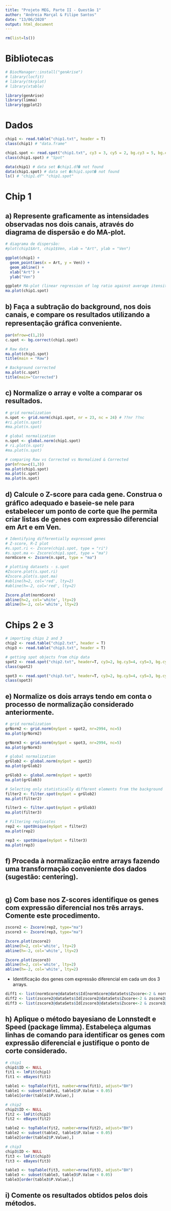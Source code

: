 ```yaml
---
title: "Projeto MEG, Parte II - Questão 1"
author: "Andreia Marçal & Filipe Santos"
date: "13/06/2020"
output: html_document
---
```


```r
rm(list=ls())
```

# Bibliotecas

```r
# BiocManager::install("genArise")
# library(locfit)
# library(tkrplot)
# library(xtable)

library(genArise)
library(limma)
library(ggplot2)
```

# Dados

```r
chip1 <- read.table("chip1.txt", header = T) 
class(chip1) # "data.frame"

chip1.spot <- read.spot("chip1.txt", cy3 = 3, cy5 = 2, bg.cy3 = 5, bg.cy5 = 4, ids = 1, header = T, sep = "\t", is.ifc = FALSE) #Cy3 - Ven (green); Cy5 - Art (red)
class(chip1.spot) # "Spot"

data(chip1) # data set �chip1.df� not found
data(chip1.spot) # data set �chip1.spot� not found
ls() # "chip1.df" "chip1.spot"
```

# Chip 1

## a) Represente graﬁcamente as intensidades observadas nos dois canais, através do diagrama de dispersão e do MA-plot.

```r
# diagrama de dispersão:
#plot(chip1$Art, chip1$Ven, xlab = "Art", ylab = "Ven")

ggplot(chip1) +
  geom_point(aes(x = Art, y = Ven)) +
  geom_abline() +
  xlab("Art") +
  ylab("Ven")

ggplot# MA-plot (linear regression of log ratio against average itensity):
ma.plot(chip1.spot)
```


## b) Faça a subtração do background, nos dois canais, e compare os resultados utilizando a representação gráﬁca conveniente. 

```r
par(mfrow=c(1,2))
c.spot <- bg.correct(chip1.spot)

# Raw data
ma.plot(chip1.spot)
title(main = "Raw")

# Background corrected
ma.plot(c.spot)
title(main="Corrected")
```


## c) Normalize o array e volte a comparar os resultados. 

```r
# grid normalization 
n.spot <- grid.norm(chip1.spot, nr = 23, nc = 24) # ??nr ??nc
#ri.plot(n.spot)
#ma.plot(n.spot)

# global normalization
n.spot <- global.norm(chip1.spot)
# ri.plot(n.spot)
#ma.plot(n.spot)

# comparing Raw vs Corrected vs Normalized & Corrected
par(mfrow=c(1,3))
ma.plot(chip1.spot)
ma.plot(c.spot)
ma.plot(n.spot)
```


## d) Calcule o Z-score para cada gene. Construa o gráﬁco adequado e baseie-se nele para estabelecer um ponto de corte que lhe permita criar listas de genes com expressão diferencial em Art e em Ven.


```r
# Identifying differentially expressed genes
# Z-score, R-I plot
#s.spot.ri <- Zscore(chip1.spot, type = "ri")
#s.spot.ma <- Zscore(chip1.spot, type = "ma")
normScore <- Zscore(n.spot, type = "ma")

# plotting datasets - s.spot
#Zscore.plot(s.spot.ri)
#Zscore.plot(s.spot.ma)
#abline(h=2, col='red', lty=2) 
#abline(h=-2, col='red', lty=2) 

Zscore.plot(normScore)
abline(h=2, col='white', lty=2) 
abline(h=-2, col='white', lty=2)
```

# Chips 2 e 3
```r
# importing chips 2 and 3
chip2 <- read.table("chip2.txt", header = T)
chip3 <- read.table("chip3.txt", header = T)

# getting spot objects from chip data
spot2 <- read.spot("chip2.txt", header=T, cy3=2, bg.cy3=4, cy5=3, bg.cy5=5, ids=1, sep = "\t", is.ifc = FALSE)
class(spot2)

spot3 <- read.spot("chip3.txt", header=T, cy3=2, bg.cy3=4, cy5=3, bg.cy5=5, ids=1, sep = "\t", is.ifc = FALSE)
class(spot3)
```

## e) Normalize os dois arrays tendo em conta o processo de normalização considerado anteriormente.
```r
# grid normalization
grNorm2 <- grid.norm(mySpot = spot2, nr=2994, nc=5)
ma.plot(grNorm2)

grNorm3 <- grid.norm(mySpot = spot3, nr=2994, nc=5)
ma.plot(grNorm3)

# global normalization
grGlob2 <- global.norm(mySpot = spot2)
ma.plot(grGlob2)

grGlob3 <- global.norm(mySpot = spot3)
ma.plot(grGlob3)
```

```r
# Selecting only statistically different elements from the background
filter2 <- filter.spot(mySpot = grGlob2)
ma.plot(filter2)

filter3 <- filter.spot(mySpot = grGlob3)
ma.plot(filter3)
```

```r
# Filtering replicates
rep2 <- spotUnique(mySpot = filter2)
ma.plot(rep2)

rep3 <- spotUnique(mySpot = filter3)
ma.plot(rep3)
```

## f) Proceda à normalização entre arrays fazendo uma transformação conveniente dos dados (sugestão: centering).
```r

```

## g) Com base nos Z-scores identifique os genes com expressão diferencial nos três arrays. Comente este procedimento.
```r
zscore2 <- Zscore(rep2, type="ma")
zscore3 <- Zscore(rep3, type="ma")

Zscore.plot(zscore2)
abline(h=2, col='white', lty=2) 
abline(h=-2, col='white', lty=2) 

Zscore.plot(zscore3)
abline(h=2, col='white', lty=2) 
abline(h=-2, col='white', lty=2)
```

+ Identificação dos genes com expressão diferencial em cada um dos 3 arrays.

```r
diff1 <- list(normScore@dataSets$Id[normScore@dataSets$Zscore<-2 & normScore@dataSets$Zscore>2])
diff2 <- list(zscore2@dataSets$Id[zscore2@dataSets$Zscore<-2 & zscore2@dataSets$Zscore>2])
diff3 <- list(zscore3@dataSets$Id[zscore3@dataSets$Zscore<-2 & zscore3@dataSets$Zscore>2])
```

## h) Aplique o método bayesiano de Lonnstedt e Speed (package limma). Estabeleça algumas linhas de comando para identificar os genes com expressão diferencial e justifique o ponto de corte considerado.
```r
# chip1
chip1$ID <- NULL
fit1 <- lmFit(chip1)
fit1 <- eBayes(fit1)

table1 <- topTable(fit1, number=nrow(fit1), adjust="BH")
table1 <- subset(table1, table1$P.Value < 0.05)
table1[order(table1$P.Value),]

# chip2
chip2$ID <- NULL
fit2 <- lmFit(chip2)
fit2 <- eBayes(fit2)

table2 <- topTable(fit2, number=nrow(fit2), adjust="BH")
table2 <- subset(table2, table1$P.Value < 0.05)
table2[order(table2$P.Value),]

# chip3
chip3$ID <- NULL
fit3 <- lmFit(chip3)
fit3 <- eBayes(fit3)

table3 <- topTable(fit3, number=nrow(fit3), adjust="BH")
table3 <- subset(table3, table3$P.Value < 0.05)
table3[order(table3$P.Value),]
```

## i) Comente os resultados obtidos pelos dois métodos.
